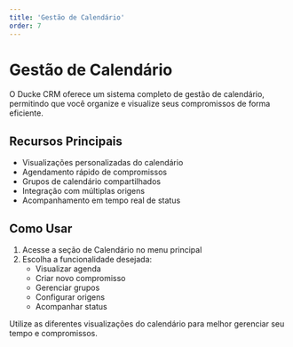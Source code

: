 ```yaml
---
title: 'Gestão de Calendário'
order: 7
---
```


# Gestão de Calendário

O Ducke CRM oferece um sistema completo de gestão de calendário, permitindo que você organize e visualize seus compromissos de forma eficiente.

## Recursos Principais

- Visualizações personalizadas do calendário
- Agendamento rápido de compromissos
- Grupos de calendário compartilhados
- Integração com múltiplas origens
- Acompanhamento em tempo real de status

## Como Usar

1. Acesse a seção de Calendário no menu principal
2. Escolha a funcionalidade desejada:
   - Visualizar agenda
   - Criar novo compromisso
   - Gerenciar grupos
   - Configurar origens
   - Acompanhar status


Utilize as diferentes visualizações do calendário para melhor gerenciar seu tempo e compromissos.
